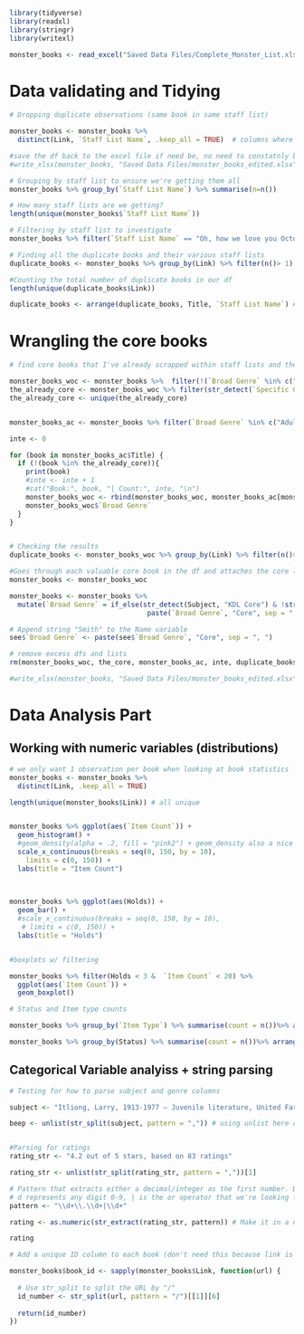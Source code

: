 ```r
library(tidyverse)
library(readxl)
library(stringr)
library(writexl)

monster_books <- read_excel("Saved Data Files/Complete_Monster_List.xlsx")
```

# Data validating and Tidying 

```r
# Dropping duplicate observations (same book in same staff list) 

monster_books <- monster_books %>%
  distinct(Link, `Staff List Name`, .keep_all = TRUE)  # columns where we drop duplicates, .keep_all function keeps all variables 

#save the df back to the excel file if need be, no need to constatnly be removing the duplicate rows 
#write_xlsx(monster_books, "Saved Data Files/monster_books_edited.xlsx")
```


```r
# Grouping by staff list to ensure we're getting them all 
monster_books %>% group_by(`Staff List Name`) %>% summarise(n=n())

# How many staff lists are we getting?
length(unique(monster_books$`Staff List Name`))
```


```r
# Filtering by staff list to investigate
monster_books %>% filter(`Staff List Name` == "Oh, how we love you October!")
```


```r
# Finding all the duplicate books and their various staff lists 
duplicate_books <- monster_books %>% group_by(Link) %>% filter(n()> 1) %>% summarise(Title, `Item Type`, `Staff List Name`, SL_Link, n = n())

#Counting the total number of duplicate books in our df 
length(unique(duplicate_books$Link))

duplicate_books <- arrange(duplicate_books, Title, `Staff List Name`) # The more appearances here, the more popular the book?
```

# Wrangling the core books 


```r
# find core books that I've already scrapped within staff lists and then getting rid of the original core row

monster_books_woc <- monster_books %>%  filter(!(`Broad Genre` %in% c("Adult Core", "Teen Core", "Youth Core", "Picture Book Core")))
the_already_core <- monster_books_woc %>% filter(str_detect(`Specific Genre`, "KDL Core") | str_detect(Subject, "KDL Core")) %>% pull(Title)
the_already_core <- unique(the_already_core)


monster_books_ac <- monster_books %>% filter(`Broad Genre` %in% c("Adult Core", "Teen Core", "Youth Core", "Picture Book Core"))

inte <- 0

for (book in monster_books_ac$Title) {
  if (!(book %in% the_already_core)){
    print(book)
    #inte <- inte + 1
    #cat("Book:", book, "| Count:", inte, "\n")
    monster_books_woc <- rbind(monster_books_woc, monster_books_ac[monster_books_ac$Title == book, ])
    monster_books_woc$`Broad Genre`
  }
}


# Checking the results
duplicate_books <- monster_books_woc %>% group_by(Link) %>% filter(n()> 1) %>% summarise(Title, `Item Type`, `Staff List Name`, SL_Link, n = n())

#Goes through each valuable core book in the df and attaches the core label in the Broad Genre variable
monster_books <- monster_books_woc

monster_books <- monster_books %>%
  mutate(`Broad Genre` = if_else(str_detect(Subject, "KDL Core") & !str_detect(`Broad Genre`, "Core"),
                                  paste(`Broad Genre`, "Core", sep = ", "), `Broad Genre`))

# Append string "Smith" to the Name variable
see$`Broad Genre` <- paste(see$`Broad Genre`, "Core", sep = ", ")
```


```r
# remove excess dfs and lists 
rm(monster_books_woc, the_core, monster_books_ac, inte, duplicate_books)

#write_xlsx(monster_books, "Saved Data Files/monster_books_edited.xlsx")
```



# Data Analysis Part 

## Working with numeric variables (distributions)


```r
# we only want 1 observation per book when looking at book statistics 
monster_books <- monster_books %>%
  distinct(Link, .keep_all = TRUE) 

length(unique(monster_books$Link)) # all unique


monster_books %>% ggplot(aes(`Item Count`)) + 
  geom_histogram() +
  #geom_density(alpha = .2, fill = "pink2") + geom_density also a nice way to visualize distribution
  scale_x_continuous(breaks = seq(0, 150, by = 10),
    limits = c(0, 150)) +
  labs(title = "Item Count")

  
  
monster_books %>% ggplot(aes(Holds)) + 
  geom_bar() +
  #scale_x_continuous(breaks = seq(0, 150, by = 10),
   # limits = c(0, 150)) +
  labs(title = "Holds")


#boxplots w/ filtering 

monster_books %>% filter(Holds < 3 &  `Item Count` < 20) %>%  
  ggplot(aes(`Item Count`)) + 
  geom_boxplot() 
```



```r
# Status and Item type counts 

monster_books %>% group_by(`Item Type`) %>% summarise(count = n())%>% arrange(desc(count))

monster_books %>% group_by(Status) %>% summarise(count = n())%>% arrange(desc(count))
```


## Categorical Variable analyiss + string parsing 


```r
# Testing for how to parse subject and genre columns 

subject <- "Itliong, Larry, 1913-1977 — Juvenile literature, United Farm Workers of America — History — Juvenile literature, Labor leaders — United States — Biography — Juvenile literature, Filipino Americans — Biography — Juvenile literature, Agricultural laborers — Labor unions — United States — History — Biography — Juvenile literature, Discrimination - Kids, Southern Asian/Indian - Kids, Asian American - Kids"

beep <- unlist(str_split(subject, pattern = ",")) # using unlist here creates a character vector from a list (simpler indexing)


#Parsing for ratings 
rating_str <- "4.2 out of 5 stars, based on 83 ratings"

rating_str <- unlist(str_split(rating_str, pattern = ","))[1]

# Pattern that extracts either a decimal/integer as the first number. Don't need second number because it's always 5
# d represents any digit 0-9, | is the or operator that we're looking for a decimal or integer.
pattern <- "\\d+\\.\\d+|\\d+" 

rating <- as.numeric(str_extract(rating_str, pattern)) # Make it in a numeric variable because why not?

rating
```




```r
# Add a unique ID column to each book (don't need this because link is unique)

monster_books$book_id <- sapply(monster_books$Link, function(url) {
  
  # Use str_split to split the URL by "/"
  id_number <- str_split(url, pattern = "/")[[1]][6]
  
  return(id_number)
})
```